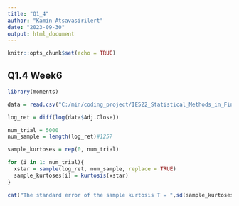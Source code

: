 ```yaml
---
title: "Q1_4"
author: "Kamin Atsavasirilert"
date: "2023-09-30"
output: html_document
---
```


```r
knitr::opts_chunk$set(echo = TRUE)
```

## Q1.4 Week6

```r
library(moments)

data = read.csv("C:/min/coding_project/IE522_Statistical_Methods_in_Finance/Week6/TSLA.csv")

log_ret = diff(log(data$Adj.Close))

num_trial = 5000
num_sample = length(log_ret)#1257

sample_kurtoses = rep(0, num_trial)

for (i in 1: num_trial){
  xstar = sample(log_ret, num_sample, replace = TRUE)
  sample_kurtoses[i] = kurtosis(xstar)
}

cat("The standard error of the sample kurtosis T = ",sd(sample_kurtoses))
```